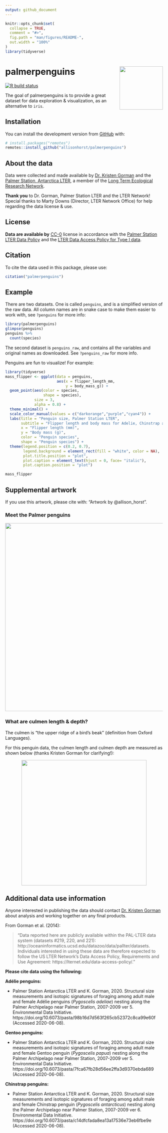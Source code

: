 ```yaml
---
output: github_document
---
```


<!-- README.md is generated from README.Rmd. Please edit that file -->

```r
knitr::opts_chunk$set(
  collapse = TRUE,
  comment = "#>",
  fig.path = "man/figures/README-",
  out.width = "100%"
)
library(tidyverse)
```

# palmerpenguins <a href='https://allisonhorst.github.com/palmerpenguins'><img src='man/figures/logo.png' align="right" height="138.5" /></a>

<!-- badges: start -->
[![R build status](https://github.com/allisonhorst/palmerpenguins/workflows/R-CMD-check/badge.svg)](https://github.com/allisonhorst/palmerpenguins/actions)
<!-- badges: end -->

The goal of palmerpenguins is to provide a great dataset for data exploration & visualization, as an alternative to `iris`. 

## Installation

<!--You can install the released version of palmerpenguins from [CRAN](https://CRAN.R-project.org) with:

``` r
install.packages("palmerpenguins")
```
-->

You can install the development version from [GitHub](https://github.com/) with:

``` r
# install.packages("remotes")
remotes::install_github("allisonhorst/palmerpenguins")
```

## About the data

Data were collected and made available by [Dr. Kristen Gorman](https://www.uaf.edu/cfos/people/faculty/detail/kristen-gorman.php) and the [Palmer Station, Antarctica LTER](https://pal.lternet.edu/), a member of the [Long Term Ecological Research Network](https://lternet.edu/). 

**Thank you** to Dr. Gorman, Palmer Station LTER and the LTER Network! Special thanks to Marty Downs (Director, LTER Network Office) for help regarding the data license & use.

## License

**Data are available by** [CC-0](https://creativecommons.org/share-your-work/public-domain/cc0/) license in accordance with the [Palmer Station LTER Data Policy](http://pal.lternet.edu/data/policies) and the [LTER Data Access Policy for Type I data](https://lternet.edu/data-access-policy/).

## Citation

To cite the data used in this package, please use:

```r
citation("palmerpenguins")
```

## Example

There are two datasets. One is called `penguins`, and is a simplified version of the raw data. All column names are in snake case to make them easier to work with, see `?penguins` for more info: 

```r
library(palmerpenguins)
glimpse(penguins)
penguins %>% 
  count(species)
```

The second dataset is `penguins_raw`, and contains all the variables and original names as downloaded. See `?penguins_raw` for more info.

Penguins are fun to visualize! For example:

```r
library(tidyverse)
mass_flipper <- ggplot(data = penguins, 
                       aes(x = flipper_length_mm,
                           y = body_mass_g)) +
  geom_point(aes(color = species, 
                 shape = species),
             size = 3,
             alpha = 0.8) +
  theme_minimal() +
  scale_color_manual(values = c("darkorange","purple","cyan4")) +
  labs(title = "Penguin size, Palmer Station LTER",
       subtitle = "Flipper length and body mass for Adelie, Chinstrap and Gentoo Penguins",
       x = "Flipper length (mm)",
       y = "Body mass (g)",
       color = "Penguin species",
       shape = "Penguin species") +
  theme(legend.position = c(0.2, 0.7),
        legend.background = element_rect(fill = "white", color = NA),
        plot.title.position = "plot",
        plot.caption = element_text(hjust = 0, face= "italic"),
        plot.caption.position = "plot")

mass_flipper
```


## Supplemental artwork

If you use this artwork, please cite with: "Artwork by @allison_horst".

### Meet the Palmer penguins

<p align="center"><img src="man/figures/lter_penguins.png" width="600px"></p>


### What are culmen length & depth? 

The culmen is "the upper ridge of a bird's beak" (definition from Oxford Languages). 

For this penguin data, the culmen length and culmen depth are measured as shown below (thanks Kristen Gorman for clarifying!):

<p align="center"><img src="man/figures/culmen_depth.png" width="400px"></p>

## Additional data use information

Anyone interested in publishing the data should contact [Dr. Kristen Gorman](https://www.uaf.edu/cfos/people/faculty/detail/kristen-gorman.php) about analysis and working together on any final products.

From Gorman et al. (2014): 

> "Data reported here are publicly available within the PAL-LTER data system (datasets #219, 220, and 221): http://oceaninformatics.ucsd.edu/datazoo/data/pallter/datasets. Individuals interested in using these data are therefore expected to follow the US LTER Network’s Data Access Policy, Requirements and Use Agreement: https://lternet.edu/data-access-policy/."

**Please cite data using the following:**

**Adélie penguins:** 

+ Palmer Station Antarctica LTER and K. Gorman, 2020. Structural size measurements and isotopic signatures of foraging among adult male and female Adélie penguins (*Pygoscelis adeliae*) nesting along the Palmer Archipelago near Palmer Station, 2007-2009 ver 5. Environmental Data Initiative. https://doi.org/10.6073/pasta/98b16d7d563f265cb52372c8ca99e60f (Accessed 2020-06-08).

**Gentoo penguins:** 

+ Palmer Station Antarctica LTER and K. Gorman, 2020. Structural size measurements and isotopic signatures of foraging among adult male and female Gentoo penguin (*Pygoscelis papua*) nesting along the Palmer Archipelago near Palmer Station, 2007-2009 ver 5. Environmental Data Initiative. https://doi.org/10.6073/pasta/7fca67fb28d56ee2ffa3d9370ebda689 (Accessed 2020-06-08).

**Chinstrap penguins:** 

+ Palmer Station Antarctica LTER and K. Gorman, 2020. Structural size measurements and isotopic signatures of foraging among adult male and female Chinstrap penguin (*Pygoscelis antarcticus*) nesting along the Palmer Archipelago near Palmer Station, 2007-2009 ver 6. Environmental Data Initiative. https://doi.org/10.6073/pasta/c14dfcfada8ea13a17536e73eb6fbe9e (Accessed 2020-06-08).

